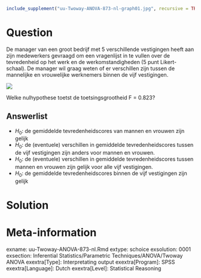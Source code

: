 ```{r, echo = FALSE, results = "hide"}
include_supplement("uu-Twoway-ANOVA-873-nl-graph01.jpg", recursive = TRUE)
```
Question
========
De manager van een groot bedrijf met 5 verschillende vestigingen heeft aan zijn 	medewerkers gevraagd om een vragenlijst in te vullen over de tevredenheid op het 	werk en de werkomstandigheden (5 punt Likert-schaal). De manager wil graag weten 	of er verschillen zijn tussen de mannelijke en vrouwelijke werknemers binnen de vijf 	vestigingen.

![](uu-Twoway-ANOVA-873-nl-graph01.jpg)

Welke nulhypothese toetst de toetsingsgrootheid F = 0.823?

Answerlist
----------
* $H_{0}$: de gemiddelde tevredenheidscores van mannen en vrouwen zijn gelijk
* $H_{0}$: de (eventuele) verschillen in gemiddelde tevredenheidscores tussen de vijf vestigingen zijn anders voor mannen en vrouwen.
* $H_{0}$: de (eventuele) verschillen in gemiddelde tevredenheidscores tussen mannen en vrouwen zijn gelijk voor alle vijf vestigingen.
* $H_{0}$: de gemiddelde tevredenheidscores binnen de vijf vestigingen zijn gelijk


Solution
========



Meta-information
================
exname: uu-Twoway-ANOVA-873-nl.Rmd
extype: schoice
exsolution: 0001
exsection: Inferential Statistics/Parametric Techniques/ANOVA/Twoway ANOVA
exextra[Type]: Interpretating output
exextra[Program]: SPSS
exextra[Language]: Dutch
exextra[Level]: Statistical Reasoning